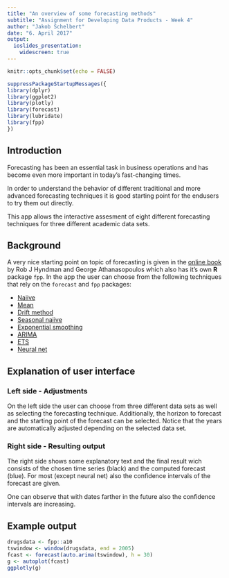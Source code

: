 ```yaml
---
title: "An overview of some forecasting methods"
subtitle: "Assignment for Developing Data Products - Week 4"
author: "Jakob Schelbert"
date: "6. April 2017"
output: 
  ioslides_presentation:
    widescreen: true
---
```


```r
knitr::opts_chunk$set(echo = FALSE)
```

```r
suppressPackageStartupMessages({
library(dplyr)
library(ggplot2)
library(plotly)
library(forecast)
library(lubridate)
library(fpp)
})
```


## Introduction
Forecasting has been an essential task in business operations and has become even more important in today's fast-changing times.

In order to understand the behavior of different traditional and more advanced forecasting techniques it is good starting point for the endusers to try them out directly.

This app allows the interactive assesment of eight different forecasting techniques for three different academic data sets.


## Background
A very nice starting point on topic of forecasting is given in the [online book](https://www.otexts.org/fpp") by Rob J Hyndman and George Athanasopoulos which also has it's own **R** package `fpp`.
In the app the user can choose from the following techniques that rely on the `forecast` and `fpp` packages:

* [Naiive](https://www.otexts.org/fpp/2/3)
* [Mean](https://www.otexts.org/fpp/2/3)
* [Drift method](https://www.otexts.org/fpp/2/3)
* [Seasonal naiive](https://www.otexts.org/fpp/2/3)
* [Exponential smoothing](https://www.otexts.org/fpp/7/1)
* [ARIMA](https://www.otexts.org/fpp/8)
* [ETS](https://www.otexts.org/fpp/7/7)
* [Neural net](https://www.otexts.org/fpp/9/3)


## Explanation of user interface

### Left side - Adjustments
On the left side the user can choose from three different data sets as well as selecting the forecasting technique.
Additionally, the horizon to forecast and the starting point of the forecast can be selected.
Notice that the years are automatically adjusted depending on the selected data set.

### Right side - Resulting output
The right side shows some explanatory text and the final result wich consists of the chosen time series (black) and the computed forecast (blue).
For most (except neural net) also the confidence intervals of the forecast are given.

One can observe that with dates farther in the future also the confidence intervals are increasing.

## Example output
```r
drugsdata <- fpp::a10
tswindow <- window(drugsdata, end = 2005)
fcast <- forecast(auto.arima(tswindow), h = 30)
g <- autoplot(fcast)
ggplotly(g)
```

